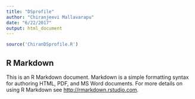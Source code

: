 ```yaml
---
title: "DSprofile"
author: "Chiranjeevi Mallavarapu"
date: "6/22/2017"
output: html_document
---
```


```r
source('ChiranDSprofile.R')
```

## R Markdown

This is an R Markdown document. Markdown is a simple formatting syntax for authoring HTML, PDF, and MS Word documents. For more details on using R Markdown see <http://rmarkdown.rstudio.com>.
